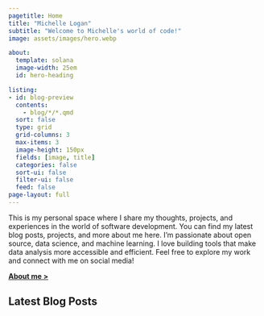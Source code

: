 ```yaml
---
pagetitle: Home
title: "Michelle Logan"
subtitle: "Welcome to Michelle's world of code!"
image: assets/images/hero.webp

about:
  template: solana
  image-width: 25em
  id: hero-heading

listing:
- id: blog-preview
  contents: 
    - blog/*/*.qmd
  sort: false
  type: grid
  grid-columns: 3
  max-items: 3
  image-height: 150px
  fields: [image, title]
  categories: false
  sort-ui: false
  filter-ui: false
  feed: false
page-layout: full
---
```


::: { #hero-heading }

This is my personal space where I share my thoughts, projects, and experiences in the world of software development. You can find my latest blog posts, projects, and more about me here.
I'm passionate about open source, data science, and machine learning. I love building tools that make data analysis more accessible and efficient. Feel free to explore my work and connect with me on social media!

[[**About me >**]{.btn .btn-primary .btn-md}](about.qmd)

:::

## Latest Blog Posts

:::{ #blog-preview }
:::